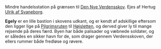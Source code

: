 {{title:Egely}}
{{author:Laura Holmegaard}}
{{timestamp:2009-10-29T13:20:48Z}}
{{copyright:Egely}}
Mindre handelsstation på grænsen til [[Verdensskoven|Den Nye Verdensskov]]. Ejes af Hertug [[Ulrik Svaneborg|Ulrik af Svaneborg]].

'''Egely''' er en lille bastion i skovens udkant, og er kendt af adskillige eftersom den ligger lige på [[Pilgrimsruten]] til [[Højsletten]], og derved giver ly til mange rejsende på deres færd. Byen har både palisader og væbnede soldater, og er således en sikker havn for de, som drager gennem Verdensskoven, der ellers rummer både fredløse og røvere.